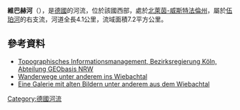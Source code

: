 {{Multiple issues|
{{No footnotes|time=2020-08-15T03:18:43+00:00}}
{{Refimprove|time=2020-08-15T03:18:43+00:00}}
}}
{{Coord|51|10|49.52|N|7|19|50.69|E|display=title}}

'''維巴赫河'''（{{lang-de|Wiebach}}），是[[德國|德國]]的河流，位於該國西部，處於[[北萊茵-威斯特法倫州|北萊茵-威斯特法倫州]]，屬於[[伍珀河|伍珀河]]的右支流，河道全長4.1公里，流域面積7.2平方公里。

==參考資料==
* [http://www.tim-online.nrw.de/tim-online/nutzung/index.html Topographisches Informationsmanagement, Bezirksregierung Köln, Abteilung GEObasis NRW] {{WebCite|url=https://www.webcitation.org/66qD6yoDr?url=http://www.tim-online.nrw.de/tim-online/nutzung/index.html |date=20120411091906 |dateformat=iso }}
* [http://www.wandern-in-remscheid.de/index2.html?http://www.wandern-in-remscheid.de/radevormwald/wg_honsberg-1.html Wanderwege unter anderem ins Wiebachtal] {{Wayback|url=http://www.wandern-in-remscheid.de/index2.html?http%3A%2F%2Fwww.wandern-in-remscheid.de%2Fradevormwald%2Fwg_honsberg-1.html |date=20070927215654 }}
* [http://www.karrenstein.de/html/umgebung_damals.html Eine Galerie mit alten Bildern unter anderem aus dem Wiebachtal] {{Wayback|url=http://www.karrenstein.de/html/umgebung_damals.html |date=20160607153612 }}

{{Germany-geo-stub}}
[[Category:德國河流|Category:德國河流]]